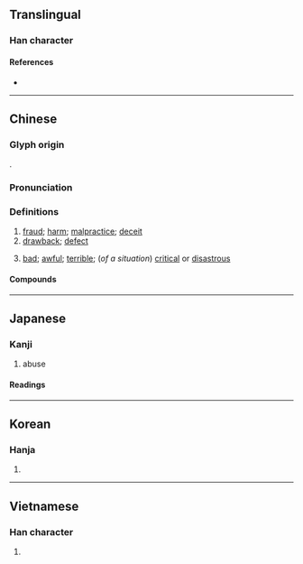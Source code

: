 {{character info}}
==Translingual==

===Han character===
{{Han char|rn=55|rad=廾|as=12|sn=15|four=98444|canj=FKT|ids=⿱敝廾}}

====References====
* {{Han ref|kx=0354.340|dkj=09644|dj=0670.050|hdz=10518.170|uh=5F0A|ud=24330|bh=B9FA|bd=47610}}

----

==Chinese==
{{zh-forms|alt=獘,𰐉-second round simplified}}

===Glyph origin===
{{Han etym}}
{{Han compound|敝|廾|c1=p|c2=s|ls=psc}}.

===Pronunciation===
{{zh-pron
|m=bì
|c=bai6
|h=pfs=pi
|mn=qz,twv,xm:pē/zz:pī/tw,xm:pè
|mn_note=pè - vernacular (俗); piah - unknown dialect
|mn-t=bi7
|mc=y
|oc=y
|cat=n,v,c:intj
}}

===Definitions===
{{zh-hanzi}}

# [[fraud]]; [[harm]]; [[malpractice]]; [[deceit]]
# [[drawback]]; [[defect]]
# {{lb|zh|Cantonese}} [[bad]]; [[awful]]; [[terrible]]; (''of a situation'') [[critical]] or [[disastrous]]
#: {{zh-x|弊 喇！唔記得 帶 銀包 添。|Oh crap! I forgot to bring my purse.|C}}

====Compounds====
{{zh-der|凋弊|弊衣簞食|弊衣疏食|弊病|作弊|弊案|利弊|弊倖|利弊參半|徇私作弊|弊政|徇私舞弊|弊車駑馬|弊車羸馬|弊絕風清|弊端|弊竇|弊帚自珍|弊帚千金|弊履|利弊互見|宿弊|弊害|利多於弊|利弊得失|切中時弊|積久弊生|營私舞弊|民力凋弊|流弊|時弊|杜弊|積弊|歲弊|私弊|無私有弊|百弊叢生|疲弊|為法自弊|除弊|補偏救弊|裘弊金盡|興利剔弊|革弊|舞弊|罷弊|風清弊絕|醫時救弊|興利除弊|防弊除害|齒弊舌存|金舌弊口|貪汙舞弊|舌弊耳聾}}

----

==Japanese==

===Kanji===
{{ja-kanji|grade=c|rs=廾12}}

# abuse

====Readings====
{{ja-readings
|goon=べ
|kanon=へい
|kun=つい-える, つか-れる, くるしむ, やぶ-れる
}}

----

==Korean==

===Hanja===
{{ko-hanja|hangeul=폐|eumhun=|rv=pye|mr=p'ye|y=phyey}}

# {{rfdef|ko|sort=廾12}}

----

==Vietnamese==

===Han character===
{{vi-readings|reading=tệ, giẻ|rs=廾12}}

# {{rfdef|vi|sort=廾12}}